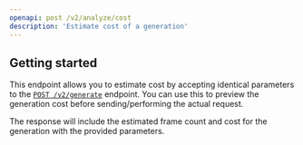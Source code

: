 ```yaml
---
openapi: post /v2/analyze/cost
description: 'Estimate cost of a generation'
---
```


## Getting started

This endpoint allows you to estimate cost by accepting identical parameters to the [`POST /v2/generate`](/api-reference/endpoint/generate/post-generate) endpoint. You can use this to preview the generation cost before sending/performing the actual request.

The response will include the estimated frame count and cost for the generation with the provided parameters.
